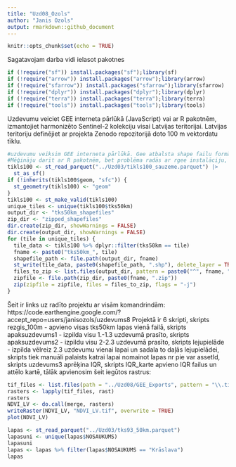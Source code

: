 ---
title: "Uzd08_Ozols"
author: "Janis Ozols"
output: rmarkdown::github_document
---

```{r setup, include=FALSE}

knitr::opts_chunk$set(echo = TRUE)
```
Sagatavojam darba vidi ielasot pakotnes
```{r,packages, warning=FALSE,message=FALSE}
if (!require("sf")) install.packages("sf");library(sf)
if (!require("arrow")) install.packages("arrow");library(arrow)
if (!require("sfarrow")) install.packages("sfarrow");library(sfarrow)
if (!require("dplyr")) install.packages("dplyr");library(dplyr)
if (!require("terra")) install.packages("terra");library(terra)
if (!require("tools")) install.packages("tools");library(tools)
```
Uzdevumu veiciet GEE interneta pārlūkā (JavaScript) vai ar R pakotnēm, izmantojiet harmonizēto Sentinel-2 kolekciju visai Latvijas teritorijai. Latvijas teritoriju definējiet ar projekta Zenodo repozitorijā doto 100 m vektordatu tīklu.
```{r,shp fails}
#uzdevumu veiksim GEE interneta pārlūkā. Gee atbalsta shape failu formātu, līdz ar to parquet failu pārveidosim par shp failu, tā kā fails pārsniedz dbf lielumu > 2gb, sadalīsim parquet failu pa 50 km lapām. 
#Mēģināju darīt ar R pakotnēm, bet problēma radās ar rgee instalāciju, rakstīja, ka nav python vides, mēģināju notīrīt un uzinstalēt, bet neizdevās, laikam jāpārliek python uz jaunāku versiju un jādefinē vidi python, tad jāielasa rgee to norādot, bet neesmu pārliecināts, ka sanāks, tāpēc mēģināšu pārlūkā sadalot failu lapās
tikls100 <- st_read_parquet("../Uzd03/tikls100_sauzeme.parquet") |> 
  st_as_sf()
if (!inherits(tikls100$geom, "sfc")) {
  st_geometry(tikls100) <- "geom"
}
tikls100 <- st_make_valid(tikls100)
unique_tiles <- unique(tikls100$tks50km)
output_dir <- "tks50km_shapefiles"
zip_dir <- "zipped_shapefiles"
dir.create(zip_dir, showWarnings = FALSE)
dir.create(output_dir, showWarnings = FALSE)
for (tile in unique_tiles) {
  tile_data <- tikls100 %>% dplyr::filter(tks50km == tile)
  fname <- paste0("tks50km_", tile)
  shapefile_path <- file.path(output_dir, fname)
  st_write(tile_data, paste0(shapefile_path, ".shp"), delete_layer = TRUE)
  files_to_zip <- list.files(output_dir, pattern = paste0("^", fname, "\\."), full.names = TRUE)
  zipfile <- file.path(zip_dir, paste0(fname, ".zip"))
  zip(zipfile = zipfile, files = files_to_zip, flags = "-j")
}
```
Šeit ir links uz radīto projektu ar visām komandrindām: https://code.earthengine.google.com/?accept_repo=users/janisozols/uzdevums8
Projektā ir 6 skripti, skripts rezgis_100m - apvieno visas tks50km lapas vienā failā, skripts apaksuzdevums1 - izpilda visu 1.-1.3 uzdevumā prasīto, skripts apaksuzdevums2 - izpildu visu 2-2.3 uzdevumā prasīto, skripts lejupielāde - izpilda vēlreiz 2.3 uzdevumu vienai lapai un sadala to daļās lejupielādei, skripts tiek manuāli palaists katrai lapai nomainot lapas nr pie var assetId, skripts uzdevums3 aprēķina IQR, skripts IQR_karte apvieno IQR failus un attēlo kartē, tālāk apvienosim šeit iegūtos rastrus:
```{r,uzdevums3}
tif_files <- list.files(path = "../Uzd08/GEE_Exports", pattern = "\\.tif$", full.names = TRUE)
rasters <- lapply(tif_files, rast)
rasters
NDVI_LV <- do.call(merge, rasters)
writeRaster(NDVI_LV, "NDVI_LV.tif", overwrite = TRUE)
plot(NDVI_LV)
```
```{r,valmiera}
lapas <- st_read_parquet("../Uzd03/tks93_50km.parquet")
lapasuni <- unique(lapas$NOSAUKUMS)
lapasuni
lapas <- lapas %>% filter(lapas$NOSAUKUMS == "Krāslava")
lapas
```

